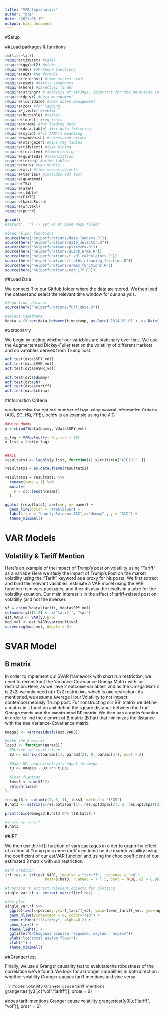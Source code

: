 ```yaml
---
title: "VAR_Explanation"
author: "pte"
date: "2025-05-15"
output: html_document
---
```

#Setup

##Load packages & functions

```r
rm(list=ls())
require(tinytex) #LaTeX
require(ggplot2) #plots
require(AEC) #JP-Renne functions
require(AER) #NW formula
require(forecast) #time series stuff
require(expm) #matrix exponents
require(here) #directory finder
require(stringr) # analysis of strings, important for the detection in tweets
require(dplyr) #data management
require(lubridate) #data dates management
require(zoo) #for lagging
require(jtools) #tables
require(huxtable) #tables
require(lmtest) #reg tests
require(vroom) #for loading data
require(data.table) #for data filtering
require(sysid) #for ARMA-X modeling
require(sandwhich) #regression errors
require(stargazer) #nice reg tables
require(tidytext) #text mining
require(textstem) #lemmatization
require(quanteda) #tokenization
require(texreg) #arima tables
require(vars) #VAR models
require(xts) #time series objects
require(tseries) #includes adf test
require(quantmod)
require(TSA)
require(aTSA)
require(tibble)
require(FinTS)
require(kableExtra)
require(writexl)
require(purrr)

getwd()
#setwd("...") -> set wd at base repo folder

#load helper functions
source(here("helperfunctions/data_loaders.R"))
source(here("helperfunctions/date_selector.R"))
source(here("helperfunctions/plotters.R"))
source(here("helperfunctions/quick_arma.R"))
source(here("helperfunctions/r.vol_calculators.R"))
source(here("helperfunctions/truths_cleaning_function.R"))
source(here("helperfunctions/armax_functions.R"))
source(here("helperfunctions/var_irf.R"))

```

##Load Data

We connect R to our GitHub folder where the data are stored. 
We then load the dataset and select the relevant time window 
for our analysis.

```r

#load final dataset
source(here("helperfunctions/full_data.R"))

#select timeframe 
Vdata = filter(data,between(timestamp, as.Date('2014-01-01'), as.Date('2025-05-07')))

```



#Stationarity 

We begin by testing whether our variables are stationary over time. 
We use the Augmentented Dickey-Fuller test on the volatility of 
different markets and on variables derived from Trump post.

```r
adf.test(data$SPY_vol)
adf.test(data$VGK_vol)
adf.test(data$ASHR_vol)

adf.test(data$dummy)
adf.test(data$N)
adf.test(data$tariff)
adf.test(data$china)
```



#Information Criteria

we determine the optimal number of lags using  several Information 
Criteria (AIC, SC, HQ, FPE), below is an example using the AIC



```r

##with dummy
y = cbind(Vdata$dummy, Vdata$SPY_vol)

y_lag = VARselect(y, lag.max = 80)
y_list = list(y_lag)


##AIC
resultats1 <- lapply(y_list, function(x) x$criteria["AIC(n)", ])

resultats1 = as.data.frame(resultats1)

resultats1 = resultats1 %>%
  rename(name = 1) %>%
  mutate(
    n = c(1:length(name))
  )

ggplot (resultats1, aes(x=n, y= name)) +
  geom_line(color = "steelblue") +
  labs(title = "hourly Returns AIC",x="dummy" , y = "AIC") +
  theme_minimal()
```


# VAR Models

## Volatility & Tariff Mention

Here's an example of the impact of Trump's post on volatility 
using "Tariff" as a variable
Here we study the impact of Trump's Post on the market volatility 
using the "Tariff" keyword as a proxy for his posts. We first extract 
and bind the relevant  variables, estimate a VAR model using the 
VAR function from vars packages, and then display the results in 
a table for the volatility equation. Our main interest is in the 
effect of tariff-related post on volatility (and not the inverse).


```r

y3 = cbind(Vdata$tariff, Vdata$SPY_vol)
colnames(y3)[1:2] <- c("tariff", "vol")
est.VAR3 <- VAR(y3,p=6)
mod_vol <- est.VAR3$varresult$vol
screenreg(mod_vol, digits = 6)
```
# SVAR Model

## B matrix 

In order to implement our SVAR framework with short run restriction, 
we need to reconstruct the Variance-Covariance Omega Matrix with our restriction. Here, as we have 2 outcome variables, and as the Omega 
Matrix is 2x2, we only need n(n-1)/2 restriction, which is one 
restriction. As mentioned, we assume Average Hour Volatility to not 
impact contemporaneously Trump post.
For constructing our BB' matrix we define a matrix in a function and 
define the square distance between the True Omega matrix and the 
constructed BB matrix. We then use a optim function in order to find 
the element of B matrix (B.hat) that minimizes the distance with the 
true Variance-Covariance matrix.


```r

Omega3 <- var(residuals(est.VAR3))

#make the B matrix
loss3 <- function(param3){
  #Define the restriction
  B3 <- matrix(c(param3[1], param3[2], 0, param3[3]), ncol = 2)
  
  #Make BB' approximatively equal to omega
  X3 <- Omega3 - B3 %*% t(B3)
  
  #loss function
  loss3 <- sum(X3^2)
  return(loss3)
}

res.opt3 <- optim(c(1, 0, 1), loss3, method = "BFGS")
B.hat3 <- matrix(c(res.opt3$par[1], res.opt3$par[2], 0, res.opt3$par[3]), ncol = 2)

print(cbind(Omega3,B.hat3 %*% t(B.hat3)))

#shock by tariff
B.hat3

```


##IRF 

We then use the irf() function of vars packages in order 
to graph the effect of a choc of Trump post (here tariff mentions) 
on the market volatility using the coefficient of our 
est.VAR function and using the choc coefficient of our 
estimated B matrix with our restriction.


```r

#irf creation
irf_res <- irf(est.VAR3, impulse = "tariff", response = "vol", 
                  bmat=b.hat3, n.ahead = 7 * 5, boot = TRUE, ci = 0.95)

#function to extract relevant objects for plotting
single_varirf <- extract_varirf(irf_res)

#the plot
single_varirf %>% 
  ggplot(aes(x=period, y=irf_tariff_vol, ymin=lower_tariff_vol, ymax=upper_tariff_vol)) +
  geom_hline(yintercept = 0, color="red") +
  geom_ribbon(fill="grey", alpha=0.2) +
  geom_line() +
  theme_light() +
  ggtitle("Orthogonal impulse response, asylum - asylum")+
  ylab("log(total asylum flow)")+
  xlab("") +
  theme_minimal()

```

##Granger test

Finally, we use a Granger causality test to evalutate 
the robustness of the correlation we've found. We look 
for a Granger causalities in both direction : whether 
volatility Granger-causes tariff mentions and vice versa.

```r

#does volatility Granger cause tariff mentions
grangertest(y3[,c("vol","tariff")], order = 6)

#does tariff mentions Granger cause volatility
grangertest(y3[,c("tariff", "vol")], order = 6)
